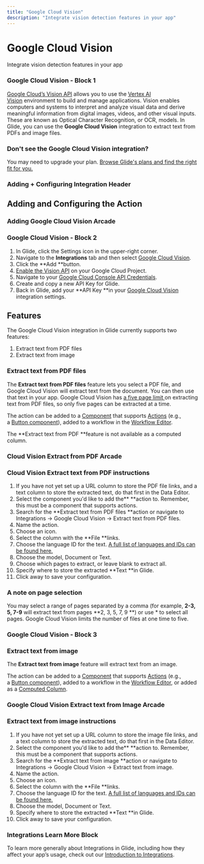 ```yaml
---
title: "Google Cloud Vision"
description: "Integrate vision detection features in your app"
---
```


# Google Cloud Vision

Integrate vision detection features in your app

### Google Cloud Vision - Block 1

[Google Cloud’s Vision API](https://cloud.google.com/vision) allows you to use the [Vertex AI Vision](https://cloud.google.com/vertex-ai-vision) environment to build and manage applications. Vision enables computers and systems to interpret and analyze visual data and derive meaningful information from digital images, videos, and other visual inputs. These are known as Optical Character Recognition, or OCR, models. In Glide, you can use the **Google Cloud Vision** integration to extract text from PDFs and image files.

### Don't see the Google Cloud Vision integration?

You may need to upgrade your plan. [Browse Glide's plans and find the right fit for you.](https://www.glideapps.com/pricing)

### Adding + Configuring Integration Header

## Adding and Configuring the Action



### Adding Google Cloud Vision Arcade

### Google Cloud Vision - Block 2

1. In Glide, click the Settings icon in the upper-right corner.
2. Navigate to the **Integrations** tab and then select [Google Cloud Vision](https://cloud.google.com/vision).
3. Click the **Add **button.
4. [Enable the Vision API](https://cloud.google.com/vision/docs/setup#api) on your Google Cloud Project.
5. Navigate to your [Google Cloud Console API Credentials](https://console.cloud.google.com/apis/credentials).
6. Create and copy a new API Key for Glide.
7. Back in Glide, add your **API Key **in your [Google Cloud Vision](https://cloud.google.com/vision) integration settings.

## Features

The Google Cloud Vision integration in Glide currently supports two features:

1. Extract text from PDF files
2. Extract text from image

### Extract text from PDF files

The **Extract text from PDF files** feature lets you select a PDF file, and Google Cloud Vision will extract text from the document. You can then use that text in your app. Google Cloud Vision has [a five page limit ](https://cloud.google.com/vision/docs/file-small-batch)on extracting text from PDF files, so only five pages can be extracted at a time. 

The action can be added to a [Component](/components) that supports [Actions](/actions) (e.g., a [Button component](/button-components)), added to a workflow in the [Workflow Editor](/getting-started/introduction-to-workflows#the-workflow-editor).

The **Extract text from PDF **feature is not available as a computed column. 

### Cloud Vision Extract from PDF Arcade

### Cloud Vision Extract text from PDF instructions

1. If you have not yet set up a URL column to store the PDF file links, and a text column to store the extracted text, do that first in the Data Editor. 
2. Select the component you'd like to add the** **action to. Remember, this must be a component that supports actions.
3. Search for the **Extract text from PDF files **action or navigate to Integrations -> Google Cloud Vision -> Extract text from PDF files.
4. Name the action.
5. Choose an icon.
6. Select the column with the **File **links.
7. Choose the language ID for the text. [A full list of languages and IDs can be found here.](https://cloud.google.com/vision/docs/languages)
8. Choose the model, Document or Text. 
9. Choose which pages to extract, or leave blank to extract all.
10. Specify where to store the extracted **Text **in Glide. 
11. Click away to save your configuration. 



### A note on page selection

You may select a range of pages separated by a comma (for example, **2-3, 5, 7-9** will extract text from pages **2, 3, 5, 7, 9 **) or use * to select all pages. Google Cloud Vision limits the number of files at one time to five. 

### Google Cloud Vision - Block 3

### Extract text from image

The **Extract text from image** feature will extract text from an image.

The action can be added to a [Component](/components) that supports [Actions](/actions) (e.g., a [Button component](/button-components)), added to a workflow in the [Workflow Editor](/getting-started/introduction-to-workflows#the-workflow-editor), or added as a [Computed Column](/computed-columns).

### Google Cloud Vision Extract text from Image Arcade

### Extract text from image instructions

1. If you have not yet set up a URL column to store the image file links, and a text column to store the extracted text, do that first in the Data Editor. 
2. Select the component you'd like to add the** **action to. Remember, this must be a component that supports actions.
3. Search for the **Extract text from image **action or navigate to Integrations -> Google Cloud Vision -> Extract text from image.
4. Name the action.
5. Choose an icon.
6. Select the column with the **File **links.
7. Choose the language ID for the text. [A full list of languages and IDs can be found here.](https://cloud.google.com/vision/docs/languages)
8. Choose the model, Document or Text. 
9. Specify where to store the extracted **Text **in Glide. 
10. Click away to save your configuration. 



### Integrations Learn More Block

To learn more generally about Integrations in Glide, including how they affect your app’s usage, check out our [Introduction to Integrations](/automation/integrations).

